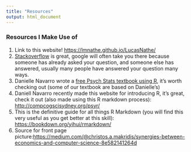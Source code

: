 ```yaml
---
title: "Resources"
output: html_document
---
```


### Resources I Make Use of
1. Link to this website! [https://lmnathe.github.io/LucasNathe/](https://lmnathe.github.io/LucasNathe/)
2. [Stackoverflow](https://stackoverflow.com) is great, google will often take you there because someone has already asked your question, and someone else has answered, usually many people have answered your question many ways.
3. Danielle Navarro wrote a [free Psych Stats textbook using R](https://compcogscisydney.org/learning-statistics-with-r/), it's worth checking out (some of our textbook are based on Danielle's)
4. Daniell Navarro recently made this website for introducing R, it's great, check it out (also made using this R markdown process): [http://compcogscisydney.org/psyr/](http://compcogscisydney.org/psyr/)
5. This is the definitive guide for all things R Markdown (you will find this very useful as you get better at this skill): [https://bookdown.org/yihui/rmarkdown/](https://bookdown.org/yihui/rmarkdown/)
6. Source for front page picture:[https://medium.com/@christos.a.makridis/synergies-between-economics-and-computer-science-8e582141264d](https://medium.com/@christos.a.makridis/synergies-between-economics-and-computer-science-8e582141264d)

